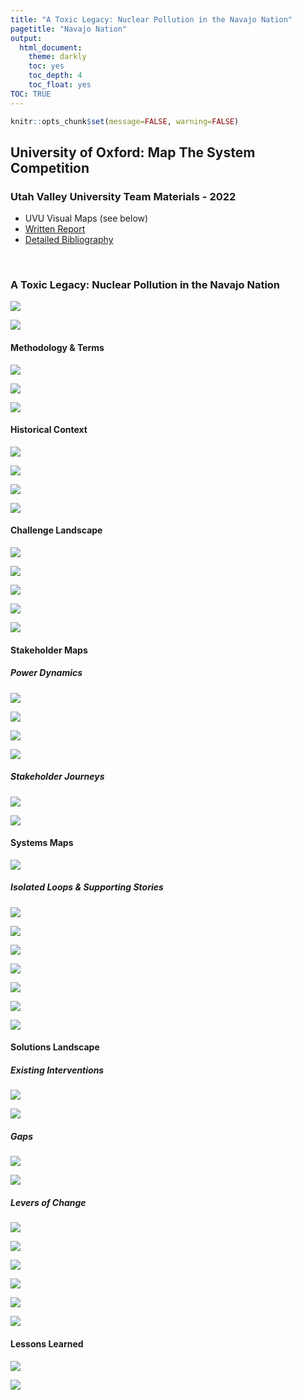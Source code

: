 ```yaml
---
title: "A Toxic Legacy: Nuclear Pollution in the Navajo Nation"
pagetitle: "Navajo Nation"
output:
  html_document:
    theme: darkly
    toc: yes
    toc_depth: 4
    toc_float: yes
TOC: TRUE
---
```



```r
knitr::opts_chunk$set(message=FALSE, warning=FALSE)
```

## University of Oxford: Map The System Competition

### Utah Valley University Team Materials - 2022
* UVU Visual Maps (see below)
* [Written Report](https://docs.google.com/document/d/1oh7NHnbFG-ELaCSuk_PAkyT3ByqXp0Q3/edit?usp=drive_link&ouid=106846315241426866926&rtpof=true&sd=true)
* [Detailed Bibliography](https://docs.google.com/document/d/1zjnBjcH1gd9SfFDqJsWpX4s4CLqUdJjI/edit?usp=drive_link&ouid=106846315241426866926&rtpof=true&sd=true)

<br>

### A Toxic Legacy: Nuclear Pollution in the Navajo Nation

![](../pics/NN_long/NN_Maps_long_Page_01.jpg)

![](../pics/NN_long/NN_Maps_long_Page_02.jpg)

#### Methodology & Terms

![](../pics/NN_long/NN_Maps_long_Page_03.jpg)

![](../pics/NN_long/NN_Maps_long_Page_04.jpg)

![](../pics/NN_long/NN_Maps_long_Page_05.jpg)

#### Historical Context

![](../pics/NN_long/NN_Maps_long_Page_07.jpg)

![](../pics/NN_long/NN_Maps_long_Page_08.jpg)

![](../pics/NN_long/NN_Maps_long_Page_09.jpg)

![](../pics/NN_long/NN_Maps_long_Page_10.jpg)

#### Challenge Landscape

![](../pics/NN_long/NN_Maps_long_Page_12.jpg)

![](../pics/NN_long/NN_Maps_long_Page_13.jpg)

![](../pics/NN_long/NN_Maps_long_Page_06.jpg)

![](../pics/NN_long/NN_Maps_long_Page_11.jpg)

![](../pics/NN_long/NN_Maps_long_Page_23.jpg)

#### Stakeholder Maps
##### Power Dynamics

![](../pics/NN_long/NN_Maps_long_Page_14.jpg)

![](../pics/UVU_Presentation_RadiationRevolters/14.jpg)

![](../pics/UVU_Presentation_RadiationRevolters/15.jpg)

![](../pics/NN_long/NN_Maps_long_Page_20.jpg)

##### Stakeholder Journeys

![](../pics/NN_long/NN_Maps_long_Page_15.jpg)



![](../pics/NN_long/NN_Maps_long_Page_16.jpg)

#### Systems Maps

![](../pics/NN_long/NN_Maps_long_Page_17.jpg)

##### Isolated Loops & Supporting Stories

![](../pics/NN_long/NN_Maps_long_Page_18.jpg)

![](../pics/NN_long/NN_Maps_long_Page_19.jpg)

![](../pics/NN_long/NN_Maps_long_Page_21.jpg)

![](../pics/NN_long/NN_Maps_long_Page_22.jpg)

![](../pics/NN_long/NN_Maps_long_Page_24.jpg)

![](../pics/NN_long/NN_Maps_long_Page_25.jpg)

![](../pics/NN_long/NN_Maps_long_Page_26.jpg)

#### Solutions Landscape
##### Existing Interventions

![](../pics/UVU_Presentation_RadiationRevolters/20.jpg)

![](../pics/NN_long/NN_Maps_long_Page_27.jpg)

##### Gaps

![](../pics/UVU_Presentation_RadiationRevolters/21.jpg)

![](../pics/NN_long/NN_Maps_long_Page_28.jpg)

##### Levers of Change

![](../pics/UVU_Presentation_RadiationRevolters/23.jpg)

![](../pics/NN_long/NN_Maps_long_Page_29.jpg)

![](../pics/NN_long/NN_Maps_long_Page_30.jpg)

![](../pics/UVU_Presentation_RadiationRevolters/24.jpg)

![](../pics/NN_long/NN_Maps_long_Page_31.jpg)



![](../pics/NN_long/NN_Maps_long_Page_32.jpg)

#### Lessons Learned

![](../pics/NN_long/NN_Maps_long_Page_33.jpg)

![](../pics/UVU_Presentation_RadiationRevolters/25.jpg)
